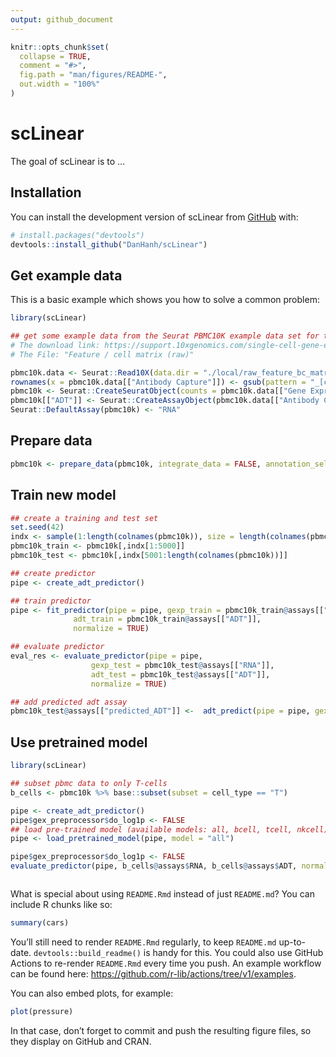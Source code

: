 ```yaml
---
output: github_document
---
```


<!-- README.md is generated from README.Rmd. Please edit that file -->

```r
knitr::opts_chunk$set(
  collapse = TRUE,
  comment = "#>",
  fig.path = "man/figures/README-",
  out.width = "100%"
)
```

# scLinear

<!-- badges: start -->
<!-- badges: end -->

The goal of scLinear is to ...

## Installation

You can install the development version of scLinear from [GitHub](https://github.com/) with:

``` r
# install.packages("devtools")
devtools::install_github("DanHanh/scLinear")
```

## Get example data

This is a basic example which shows you how to solve a common problem:

```r
library(scLinear)

## get some example data from the Seurat PBMC10K example data set for the tutorial: https://satijalab.org/seurat/articles/multimodal_vignette.html.
# The download link: https://support.10xgenomics.com/single-cell-gene-expression/datasets/3.0.0/pbmc_10k_protein_v3.
# The File: "Feature / cell matrix (raw)"

pbmc10k.data <- Seurat::Read10X(data.dir = "./local/raw_feature_bc_matrix")
rownames(x = pbmc10k.data[["Antibody Capture"]]) <- gsub(pattern = "_[control_]*TotalSeqB", replacement = "", x = rownames(x = pbmc10k.data[["Antibody Capture"]]))
pbmc10k <- Seurat::CreateSeuratObject(counts = pbmc10k.data[["Gene Expression"]], min.cells = 1, min.features = 1)
pbmc10k[["ADT"]] <- Seurat::CreateAssayObject(pbmc10k.data[["Antibody Capture"]][, colnames(x = pbmc10k)])
Seurat::DefaultAssay(pbmc10k) <- "RNA"

```


## Prepare data

```r
pbmc10k <- prepare_data(pbmc10k, integrate_data = FALSE, annotation_selfCluster = TRUE, remove_empty_droplets = TRUE)


```


## Train new model

```r
## create a training and test set
set.seed(42)
indx <- sample(1:length(colnames(pbmc10k)), size = length(colnames(pbmc10k)), replace = FALSE)
pbmc10k_train <- pbmc10k[,indx[1:5000]]
pbmc10k_test <- pbmc10k[,indx[5001:length(colnames(pbmc10k))]]

## create predictor
pipe <- create_adt_predictor()

## train predictor
pipe <- fit_predictor(pipe = pipe, gexp_train = pbmc10k_train@assays[["RNA"]],
              adt_train = pbmc10k_train@assays[["ADT"]],
              normalize = TRUE)

## evaluate predictor
eval_res <- evaluate_predictor(pipe = pipe,
                  gexp_test = pbmc10k_test@assays[["RNA"]],
                  adt_test = pbmc10k_test@assays[["ADT"]],
                  normalize = TRUE)

## add predicted adt assay
pbmc10k_test@assays[["predicted_ADT"]] <-  adt_predict(pipe = pipe, gexp = pbmc10k_test@assays[["RNA"]], normalize = TRUE)

```



## Use pretrained model

```r
library(scLinear)

## subset pbmc data to only T-cells
b_cells <- pbmc10k %>% base::subset(subset = cell_type == "T")

pipe <- create_adt_predictor()
pipe$gex_preprocessor$do_log1p <- FALSE
## load pre-trained model (available models: all, bcell, tcell, nkcell)
pipe <- load_pretrained_model(pipe, model = "all")

pipe$gex_preprocessor$do_log1p <- FALSE
evaluate_predictor(pipe, b_cells@assays$RNA, b_cells@assays$ADT, normalize = TRUE)


```


```r


```



What is special about using `README.Rmd` instead of just `README.md`? You can include R chunks like so:

```r
summary(cars)
```

You'll still need to render `README.Rmd` regularly, to keep `README.md` up-to-date. `devtools::build_readme()` is handy for this. You could also use GitHub Actions to re-render `README.Rmd` every time you push. An example workflow can be found here: <https://github.com/r-lib/actions/tree/v1/examples>.

You can also embed plots, for example:

```r
plot(pressure)
```

In that case, don't forget to commit and push the resulting figure files, so they display on GitHub and CRAN.
